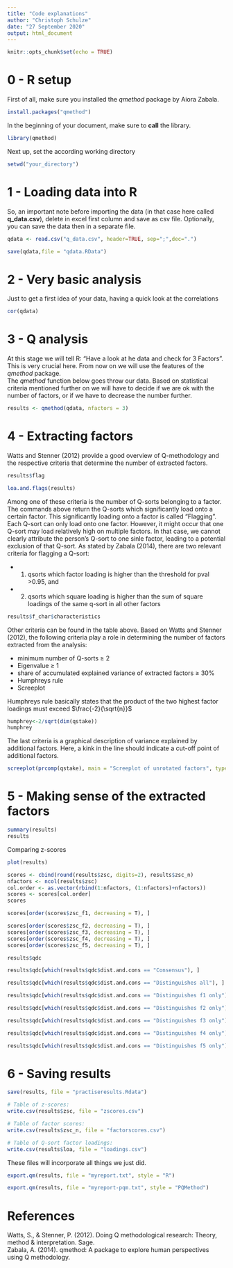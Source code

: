 ```yaml
---
title: "Code explanations"
author: "Christoph Schulze"
date: "27 September 2020"
output: html_document
---
```


```r
knitr::opts_chunk$set(echo = TRUE)
```

# 0 - R setup
First of all, make sure you installed the *qmethod* package by Aiora Zabala. 
```r
install.packages("qmethod")
```

In the beginning of your document, make sure to **call** the library.

```r
library(qmethod)
```
Next up, set the according working directory

```r
setwd("your_directory")
```

# 1 - Loading data into R

So, an important note before importing the data (in that case here called **q_data.csv**), delete in excel first column and save as csv file. Optionally, you can save the data then in a separate file.

```r
qdata <- read.csv("q_data.csv", header=TRUE, sep=";",dec=".")

save(qdata,file = "qdata.RData")
```

# 2 - Very basic analysis

Just to get a first idea of your data, having a quick look at the correlations

```r
cor(qdata)
```

# 3 - Q analysis

At this stage we will tell R: "Have a look at he data and check for 3 Factors". This is very crucial here. From now on we will use the features of the *qmethod* package.\
The *qmethod* function below goes throw our data. Based on statistical criteria mentioned further on we will have to decide if we are ok with the number of factors, or if we have to decrease the number further.

```r
results <- qmethod(qdata, nfactors = 3)
```

# 4 - Extracting factors

Watts and Stenner (2012) provide a good overview of Q-methodology and the respective criteria that determine the number of extracted factors.
```r
results$flag

loa.and.flags(results)
```
Among one of these criteria is the number of Q-sorts belonging to a factor. The commands above return the Q-sorts which significantly load onto a certain factor. This significantly loading onto a factor is called "Flagging". Each Q-sort can only load onto one factor. However, it might occur that one Q-sort may load relatively high on multiple factors. In that case, we cannot clearly attribute the person's Q-sort to one sinle factor, leading to a potential exclusion of that Q-sort. As stated by Zabala (2014), there are two relevant criteria for flagging a Q-sort:

 * 1) qsorts which factor loading is higher than the threshold for pval >0.95, and 
 * 2) qsorts which square loading is higher than the sum of square loadings of the same q-sort in all other factors

```r
results$f_char$characteristics
```
Other criteria can be found in the table above. Based on Watts and Stenner (2012), the following criteria play a role in determining the number of factors extracted from the analysis:

  * minimum number of Q-sorts $\geq$ 2
  * Eigenvalue $\geq$ 1
  * share of accumulated explained variance of extracted factors $\geq$ 30%
  * Humphreys rule
  * Screeplot

Humphreys rule basically states that the product of the two highest factor loadings must exceed $\frac{-2}{\sqrt{n}}$
```r
humphrey<-2/sqrt(dim(qstake))
humphrey
```

The last criteria is a graphical description of variance explained by additional factors. Here, a kink in the line should indicate a cut-off point of additional factors.

```r
screeplot(prcomp(qstake), main = "Screeplot of unrotated factors", type = "l")
```
# 5 - Making sense of the extracted factors

```r
summary(results)
results
```

Comparing z-scores
```r
plot(results)
```


```r
scores <- cbind(round(results$zsc, digits=2), results$zsc_n) 
nfactors <- ncol(results$zsc) 
col.order <- as.vector(rbind(1:nfactors, (1:nfactors)+nfactors)) 
scores <- scores[col.order] 
scores
```

```r
scores[order(scores$zsc_f1, decreasing = T), ]

scores[order(scores$zsc_f2, decreasing = T), ] 
scores[order(scores$zsc_f3, decreasing = T), ]
scores[order(scores$zsc_f4, decreasing = T), ] 
scores[order(scores$zsc_f5, decreasing = T), ]
```


```r
results$qdc

results$qdc[which(results$qdc$dist.and.cons == "Consensus"), ]

results$qdc[which(results$qdc$dist.and.cons == "Distinguishes all"), ]

results$qdc[which(results$qdc$dist.and.cons == "Distinguishes f1 only"), ]

results$qdc[which(results$qdc$dist.and.cons == "Distinguishes f2 only"), ]

results$qdc[which(results$qdc$dist.and.cons == "Distinguishes f3 only"), ]

results$qdc[which(results$qdc$dist.and.cons == "Distinguishes f4 only"), ]

results$qdc[which(results$qdc$dist.and.cons == "Distinguishes f5 only"), ]
```

# 6 - Saving results
```r
save(results, file = "practiseresults.Rdata")

# Table of z-scores: 
write.csv(results$zsc, file = "zscores.csv") 

# Table of factor scores: 
write.csv(results$zsc_n, file = "factorscores.csv") 

# Table of Q-sort factor loadings: 
write.csv(results$loa, file = "loadings.csv")
```

These files will incorporate all things we just did.

```r
export.qm(results, file = "myreport.txt", style = "R")

export.qm(results, file = "myreport-pqm.txt", style = "PQMethod")
```
# References

Watts, S., & Stenner, P. (2012). Doing Q methodological research: Theory, method & interpretation. Sage.\
Zabala, A. (2014). qmethod: A package to explore human perspectives using Q methodology.
